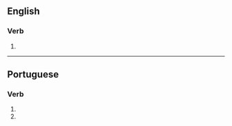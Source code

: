 ==English==

===Verb===
{{head|en|verb form}}

# {{en-third-person singular of|volatilize}}

----

==Portuguese==

===Verb===
{{head|pt|verb form}}

# {{inflection of|volatilizar||2|s|pres|subj|lang=pt}}
# {{inflection of|volatilizar||2|s|negative|impr|lang=pt}}